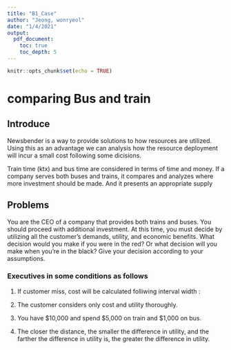 ```yaml
---
title: "B1_Case"
author: "Jeong, wonryeol"
date: "1/4/2021"
output:
  pdf_document:
    toc: true
    toc_depth: 5
---
```


```r
knitr::opts_chunk$set(echo = TRUE)
```

\vspace{20pt}

# comparing Bus and train 


## Introduce

\vspace{15pt}

Newsbender is a way to provide solutions to how resources are utilized. Using this as an advantage we can analysis how the resource deployment will incur a small cost following some dicisions. 


Train time (ktx) and bus time are considered in terms of time and money. If a company serves both buses and trains, it compares and analyzes where more investment should be made. And it presents an appropriate supply



## Problems 
\vspace{15pt}
You are the CEO of a company that provides both trains and buses. You should proceed with additional investment. At this time, you must decide by utilizing all the customer's demands, utility, and economic benefits. What decision would you make if you were in the red? Or what decision will you make when you're in the black? Give your decision according to your assumptions.


### Executives in some conditions as follows



1) If customer miss, cost will be calculated folliwing interval width  :
   
2) The customer considers only cost and utility thoroughly.

3) You have $10,000 and spend $5,000 on train and $1,000 on bus.

4) The closer the distance, the smaller the difference in utility, and the farther the difference in utility is, the greater the difference in utility.
